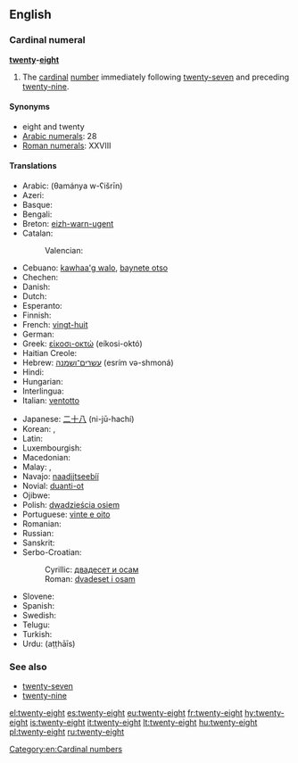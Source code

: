 ==English==

===Cardinal numeral===
'''[[twenty]]-[[eight]]'''

# The [[cardinal]] [[number]] immediately following [[twenty-seven]] and preceding [[twenty-nine]].

====Synonyms====
* eight and twenty
* [[w:Arabic numerals|Arabic numerals]]: 28
* [[w:Roman numerals|Roman numerals]]: XXVIII

====Translations====
{{trans-top|number}}
* Arabic: {{Arab|[[ثمانية وعشرين]]}} (θamánya w-ʕišrīn)
* Azeri: {{t+|az|iyirmi səkkiz|xs=Azeri}}
* Basque: {{t+|eu|hogeita zortzi|xs=Basque}}
* Bengali: {{t-|bn|আঠাশ|tr=athash|sc=Beng}}
* Breton: [[eizh-warn-ugent]]
* Catalan: {{t+|ca|vint-i-vuit}}
*: Valencian: {{t+|ca|vint-i-huit}}
* Cebuano: [[kawhaa'g walo]], [[baynete otso]]
* Chechen: {{tø|ce|ткъе бархI|tr=tqe barh}}
* Danish: {{t-|da|otteogtyve}}
* Dutch: {{t+|nl|achtentwintig}}
* Esperanto: {{t-|eo|dudek ok|xs=Esperanto}}
* Finnish: {{t-|fi|kaksikymmentäkahdeksan}}
* French: [[vingt-huit]] {{m}}
* German: {{t-|de|achtundzwanzig}}
* Greek: [[είκοσι-οκτώ]] (eíkosi-októ)
* Haitian Creole: {{tø|ht|ventuit}}
* Hebrew: [[עשרים־ושמנה]] (esrím və-shmoná)
* Hindi: {{t+|hi|अट्ठाईस|tr=aṭṭhāīs|xs=Hindi}}
* Hungarian: {{t+|hu|huszonnyolc}}
* Interlingua: {{t-|ia|vinti-octo}}
* Italian: [[ventotto]]
{{trans-mid}}
* Japanese: [[二十八]] (ni-jū-hachí)
* Korean: {{t-|ko|스물여덟|tr=seumul yeodeolb|sc=Kore}}, {{t-|ko|이십팔|tr=isibpal|sc=Kore}}
* Latin: {{t-|la|duodetriginta}}
* Luxembourgish: {{t-|lb|aachtanzwanzeg}}
* Macedonian: {{t-|mk|дваесет и осум|tr=dváeset i ósum}}
* Malay: {{t-|ms|dua puluh lapan}}, {{t-|ms|lapan likur}}
* Navajo: [[naadįįtseebíí]]
* Novial: [[duanti-ot]]
* Ojibwe: {{tø|oj|niishtana-ashi-nishwaaswi}}
* Polish: [[dwadzieścia osiem]]
* Portuguese: [[vinte e oito]] {{m}}
* Romanian: {{t-|ro|douăzeci și opt}}
* Russian: {{t+|ru|двадцать восемь|tr=dvádtsat’ vósem’}}
* Sanskrit: {{t|sa|अष्टाविंशति|f|tr=aṣṭāviṃśati|sc=Deva}}
* Serbo-Croatian:
*: Cyrillic: [[двадесет и осам]]
*: Roman: [[dvadeset i osam]]
* Slovene: {{t-|sl|osemindvajset}}
* Spanish: {{t+|es|veintiocho}}
* Swedish: {{t+|sv|tjugoåtta}}
* Telugu: {{t-|te|ఇరవై ఎనిమిది|tr=iravai enimidi}}
* Turkish: {{t+|tr|yirmi sekiz}}
* Urdu: {{ur-Arab|[[اٹھائیس]]}} (aṭṭhāīs)
{{trans-bottom}}

===See also===
* [[twenty-seven]]
* [[twenty-nine]]

[[Category:en:Cardinal numbers]]

[[el:twenty-eight]]
[[es:twenty-eight]]
[[eu:twenty-eight]]
[[fr:twenty-eight]]
[[hy:twenty-eight]]
[[is:twenty-eight]]
[[it:twenty-eight]]
[[lt:twenty-eight]]
[[hu:twenty-eight]]
[[pl:twenty-eight]]
[[ru:twenty-eight]]